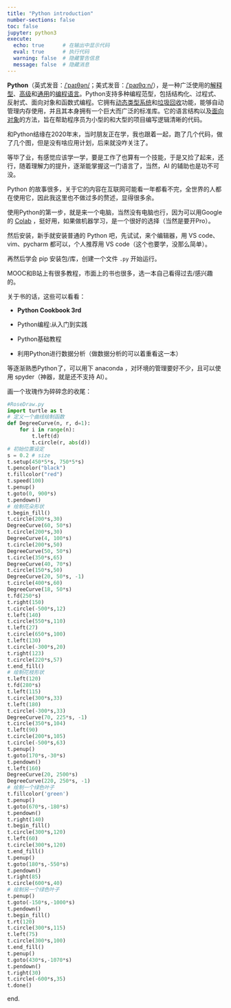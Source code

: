 ```yaml
---
title: "Python introduction"
number-sections: false
toc: false
jupyter: python3
execute:
  echo: true      # 在输出中显示代码
  eval: true      # 执行代码
  warning: false  # 隐藏警告信息
  message: false  # 隐藏消息
---
```


**Python**（英式发音：[/ˈpaɪθən/](https://zh.wikipedia.org/wiki/Help:%E8%8B%B1%E8%AA%9E%E5%9C%8B%E9%9A%9B%E9%9F%B3%E6%A8%99 "Help:英语国际音标")；美式发音：[/ˈpaɪθɑːn/](https://zh.wikipedia.org/wiki/Help:%E8%8B%B1%E8%AA%9E%E5%9C%8B%E9%9A%9B%E9%9F%B3%E6%A8%99 "Help:英语国际音标")），是一种广泛使用的[解释型](https://zh.wikipedia.org/wiki/%E7%9B%B4%E8%AD%AF%E8%AA%9E%E8%A8%80 "解释型语言")、[高级](https://zh.wikipedia.org/wiki/%E9%AB%98%E7%B4%9A%E8%AA%9E%E8%A8%80 "高级语言")和[通用](https://zh.wikipedia.org/wiki/%E9%80%9A%E7%94%A8%E7%BC%96%E7%A8%8B%E8%AF%AD%E8%A8%80 "通用编程语言")的[编程语言](https://zh.wikipedia.org/wiki/%E7%BC%96%E7%A8%8B%E8%AF%AD%E8%A8%80 "编程语言")。Python支持多种编程范型，包括结构化、过程式、反射式、面向对象和函数式编程。它拥有[动态类型系统](https://zh.wikipedia.org/wiki/%E9%A1%9E%E5%9E%8B%E7%B3%BB%E7%B5%B1 "类型系统")和[垃圾回收](https://zh.wikipedia.org/wiki/%E5%9E%83%E5%9C%BE%E5%9B%9E%E6%94%B6_(%E8%A8%88%E7%AE%97%E6%A9%9F%E7%A7%91%E5%AD%B8) "垃圾回收 (计算机科学)")功能，能够自动管理内存使用，并且其本身拥有一个巨大而广泛的标准库。它的语言结构以及[面向对象](https://zh.wikipedia.org/wiki/%E9%9D%A2%E5%90%91%E5%AF%B9%E8%B1%A1%E7%A8%8B%E5%BA%8F%E8%AE%BE%E8%AE%A1 "面向对象程序设计")的方法，旨在帮助程序员为小型的和大型的项目编写逻辑清晰的代码。

和Python结缘在2020年末，当时朋友正在学，我也跟着一起，跑了几个代码，做了几个图，但是没有啥应用计划，后来就没咋关注了。

等毕了业，有感觉应该学一学，要是工作了也算有一个技能，于是又捡了起来，还行，随着理解力的提升，逐渐能掌握这一门语言了，当然，AI 的辅助也是功不可没。

Python 的故事很多，关于它的内容在互联网可能看一年都看不完，全世界的人都在使用它，因此我这里也不做过多的赘述，显得很多余。

使用Python的第一步，就是来一个电脑，当然没有电脑也行，因为可以用Google的 [Colab](https://colab.research.google.com/) ，挺好用，如果做机器学习，是一个很好的选择（当然是要开Pro）。

然后安装，新手就安装普通的 Python 吧，先试试，来个编辑器，用 VS code、vim、pycharm 都可以，个人推荐用 VS code（这个也要学，没那么简单）。

再然后学会 pip 安装包/库，创建一个文件 `.py` 开始运行。

MOOC和B站上有很多教程，市面上的书也很多，选一本自己看得过去/感兴趣的。

关于书的话，这些可以看看：

-   **Python Cookbook 3rd**

-   Python编程:从入门到实践

-   Python基础教程 

-   利用Python进行数据分析（做数据分析的可以着重看这一本）

等逐渐熟悉Python了，可以用下 anaconda ，对环境的管理要好不少，且可以使用 spyder（神器，就是还不支持 AI）。

画一个玫瑰作为碎碎念的收尾：

```python
#RoseDraw.py
import turtle as t
# 定义一个曲线绘制函数
def DegreeCurve(n, r, d=1):
    for i in range(n):
        t.left(d)
        t.circle(r, abs(d))
# 初始位置设定
s = 0.2 # size
t.setup(450*5*s, 750*5*s)
t.pencolor("black")
t.fillcolor("red")
t.speed(100)
t.penup()
t.goto(0, 900*s)
t.pendown()
# 绘制花朵形状
t.begin_fill()
t.circle(200*s,30)
DegreeCurve(60, 50*s)
t.circle(200*s,30)
DegreeCurve(4, 100*s)
t.circle(200*s,50)
DegreeCurve(50, 50*s)
t.circle(350*s,65)
DegreeCurve(40, 70*s)
t.circle(150*s,50)
DegreeCurve(20, 50*s, -1)
t.circle(400*s,60)
DegreeCurve(18, 50*s)
t.fd(250*s)
t.right(150)
t.circle(-500*s,12)
t.left(140)
t.circle(550*s,110)
t.left(27)
t.circle(650*s,100)
t.left(130)
t.circle(-300*s,20)
t.right(123)
t.circle(220*s,57)
t.end_fill()
# 绘制花枝形状
t.left(120)
t.fd(280*s)
t.left(115)
t.circle(300*s,33)
t.left(180)
t.circle(-300*s,33)
DegreeCurve(70, 225*s, -1)
t.circle(350*s,104)
t.left(90)
t.circle(200*s,105)
t.circle(-500*s,63)
t.penup()
t.goto(170*s,-30*s)
t.pendown()
t.left(160)
DegreeCurve(20, 2500*s)
DegreeCurve(220, 250*s, -1)
# 绘制一个绿色叶子
t.fillcolor('green')
t.penup()
t.goto(670*s,-180*s)
t.pendown()
t.right(140)
t.begin_fill()
t.circle(300*s,120)
t.left(60)
t.circle(300*s,120)
t.end_fill()
t.penup()
t.goto(180*s,-550*s)
t.pendown()
t.right(85)
t.circle(600*s,40)
# 绘制另一个绿色叶子
t.penup()
t.goto(-150*s,-1000*s)
t.pendown()
t.begin_fill()
t.rt(120)
t.circle(300*s,115)
t.left(75)
t.circle(300*s,100)
t.end_fill()
t.penup()
t.goto(430*s,-1070*s)
t.pendown()
t.right(30)
t.circle(-600*s,35)
t.done()
```

end.